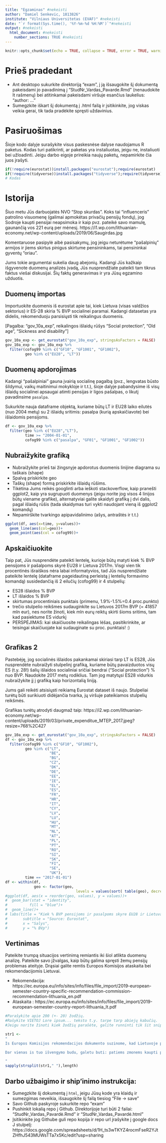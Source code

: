 ---
title: "Egzaminas" #nekeisti
author: "Damiel Senkevic, 1813826" 
institute: "Vilniaus Universitetas (EVAF)" #nekeisti 
date: "`r format(Sys.time(), '%Y-%m-%d %H:%M')`"#nekeisti
output: #nekeisti
  html_document: #nekeisti
    number_sections: TRUE #nekeisti
---

```{r setup, include=FALSE}
knitr::opts_chunk$set(echo = TRUE, collapse = TRUE, error = TRUE, warning = FALSE, message = FALSE)
```

# Prieš pradedant
* Ant desktopo sukurkite direktoriją "exam", į ją išsaugokite šį dokumentą pakeisdami jo pavadinimą į "StudNr_Vardas_Pavarde.Rmd" (nenaudokite lt rašmenų) bei atitinkamai pakeisdami viršuje esančius laukelius: "author: ..."
* Sumegzkite iškart šį dokumentą į .html failą ir įsitikinkite, jog viskas veikia gerai, tik tada pradėkite spręsti uždavinius.


# Pasiruošimas
Šioje kodo dalyje surašykite visus paskesnėse dalyse naudojamus R paketus. Kodas turi patikrinti, ar paketas yra instaliuotas, jeigu ne, instaliuoti bei užloadinti. Jeigu darbo eigoje prireikia naujų paketų, nepamirkite čia juos įrašyti.

```{r, echo=TRUE, message=FALSE}
if(!require(eurostat))install.packages("eurostat");require(eurostat)
if(!require(tidyverse))install.packages("tidyverse");require(tidyverse)
# Kodas
```


# Istorija
Šiuo metu Jūs darbuojatės NVO "Stop skurdas". Koks tai "influenceris" patrolino visuomenę (galimai apmokėtas privačių pensijų fondų), jog Sodroje kaupti pensijai neapsimoka ir kaip pvz. pateikė savo mamulę, gaunančią vos 221 eurą per mėnesį. 
https://i1.wp.com/lithuanian-economy.net/wp-content/uploads/2019/06/Saugirdas.jpg


Komentaruose pasipylė aibė pasisakymų, jog jeigu neturėtume "pašalpinių" armijos ir jiems skirtus pinigus skirtume pensininkams, tai pensininkai gyventų "oriau".  

Jums tokie argumentai sukelia daug abejonių. Kadangi Jūs kažkaip išgyvenote  duomenų analizės įvadą, Jūs nusprendžiate pateikti tam tikrus faktus viešai diskusijai. Šių faktų generavimas ir yra Jūsų egzamino užduotis.


## Duomenų importas
Importuokite duomenis iš eurostat apie tai, kiek Lietuva (visas valdžios sektorius) ir ES-28 skiria % BVP socialinei paramai. Kadangi datasetas yra didelis, rekomenduoju parsisiųsti tik reikalingus duomenis. 

[Pagalba: "gov_10a_exp", reikalingos išlaidų rūšys "Social protection", "Old age", "Sickness and disability"]

```{r}
gov_10a_exp <- get_eurostat("gov_10a_exp", stringsAsFactors = FALSE)
gov_10a_exp <- gov_10a_exp %>%
  filter(cofog99 %in% c("GF10", "GF1001", "GF1002"),
         geo %in% c("EU28", "LT"))
```

## Duomenų apdorojimas
Kadangi "pašalpiniai" gauna įvairią socialinę pagalbą (pvz., lengvatas būsto šildymui, vaikų maitinimui mokykloje ir t.t.), šioje dalyje pabandysime iš visų išlaidų socialinei apsaugai atimti pensijas ir ligos pašalpas, o likutį pavadinsime `pasalpa`. 

Sukurkite nauja dataframe objektą, kuriame būtų LT ir EU28 laiko eilutės (nuo 2004 metų) su 2 išlaidų sritimis: pasalpa (kurią apskaičiavote) bei išlaidomis pensijoms.

```{r}
df <- gov_10a_exp %>%
  filter(geo %in% c("EU28","LT"),
         time >= "2004-01-01",
         cofog99 %in% c("pasalpa", "GF01", "GF1001", "GF1002"))

```

## Nubraižykite grafiką

* Nubraižykite prieš tai žingsnyje apdorotus duomenis linijine diagrama su taškais (shape) 
* Spalvą priskirkite geo
* Taškų (shape) formą priskirkite išlaidų rūšims. 
* Tikėtina Jums reikės googlinti arba ieškoti stackoverflow, kaip pranešti ggplot2, kaip yra sugrupuoti duomenys (jeigu norite jog visos 4 linijos būtų viename grafike), alternatyviai galite skaidyti grafiką į dvi dalis, pagal išlaidų rūšis (tada skaidymas turi vykti naudojant vieną iš ggplot2 komandų)
* Nepamirškite tvarkingo apipavidalinimo (ašys, antraštės ir t.t.)

```{r}
ggplot(df, aes(x=time, y=values))+
  geom_line(aes(col=geo))+
  geom_point(aes(col = cofog99))+
```



## Apskaičiuokite

Taip pat, Jūs nusprendėte pateikti lentelę, kurioje būtų matyti kiek % BVP pensijoms ir pašalpoms skyrė EU28 ir Lietuva 2017m.
Visgi vien tik procentinės išraiškos nėra labai informatyvios, tad Jūs nusprendžiate pateikite lentelę (dataframe pageidautiną perleistą į lentelių formavimo komandą) susidedančią iš 2 eilučių (cofog99) ir 4 stulpelių:

* ES28 išlaidos % BVP
* LT išlaidos % BVP
* skirtumas procentiniais punktais (primenu, 1.9%-1.5%=0.4 proc.punkto)
* trečio stulpelio reikšmes sudauginkite su Lietuvos 2017m BVP (= 41857 mln eur), nes norite žinoti, kiek mln eurų reiktų skirti šioms sritims, tam kad pasiektume ES vidurkį
* PERSPĖJIMAS: kai skaičiuosite reikalingas lėšas, pasitikrinkite, ar teisingai skaičiuojate  kai sudauginate su proc. punktais! :)

```{r}

```


## Grafikas 2 

Pastebėję, jog socialinės išlaidos pakankamai skiriasi tarp LT is ES28, Jūs nusprendėte nubraižyti stulpelinį grafiką, kuriame būtų pavaizduotos visų ES (t.y. 28!) šalių išlaidos socialiniai sričiai bendrai ("Social protection") % nuo BVP. Naudokite 2017 metų rodiklius. Tam jog matytųsi ES28 vidurkis nubraižykite jį į grafiką kaip horizontalią liniją.

Jums gali reikėti atsisiųsti reikiamą Eurostat dataset iš naujo. 
Stulpeliai turėtų būti surikiuoti didėjančia tvarka, jų viršuje pateikiamos  stulpelių reikšmės.

Grafikas turėtų atrodyti daugmaž taip: https://i2.wp.com/lithuanian-economy.net/wp-content/uploads/2019/03/private_expenditue_MTEP_2017.jpeg?resize=768%2C427


```{r}
gov_10a_exp <- get_eurostat("gov_10a_exp", stringsAsFactors = FALSE)
df <- gov_10a_exp %>%
  filter(cofog99 %in% c("GF10", "GF1002"),
         geo %in% c("LT",
                    "BE",
                    "BG",
                    "CZ",
                    "DK",
                    "DE",
                    "EE",
                    "IE",
                    "EL",
                    "ES",
                    "FR",
                    "HR",
                    "IT",
                    "CY",
                    "LV",
                    "LU",
                    "HU",
                    "MT",
                    "NL",
                    "AT",
                    "PL",
                    "PT",
                    "RO",
                    "SI",
                    "SK",
                    "FI",
                    "SE",
                    "UK"),
         time == "2017-01-01")
df <- within(df,
             geo <- factor(geo,
                                levels = values(sort( table(geo), decreasing = FALSE))))
#ggplot(df, aes(x = reorder(geo, values), y = values))+
#  geom_bar(stat = "identity",
#          fill = "blue")+
#  geom_line()+
# labs(title = "Kiek % BVP pensijoms ir pasalpoms skyre EU28 ir Lietuva 2017m.",
#       subtitle = "Source: Eurostat",
#       x = "Salys",
#       y = "% BVp")
```


## Vertinimas
Pateikite trumpą situacijos vertinimą remiantis iki šiol atlikta duomenų analizę. Pateikite savo įžvalgas, kaip būtų galima spręsti žemų pensijų  problemas ateityje. Drąsiai galite remtis Europos Komisijos ataskaita bei rekomendacijomis Lietuvai. 

* Rekomendacija: https://ec.europa.eu/info/sites/info/files/file_import/2019-european-semester-country-specific-recommendation-commission-recommendation-lithuania_en.pdf
* Ataskaita : https://ec.europa.eu/info/sites/info/files/file_import/2019-european-semester-country-report-lithuania_lt.pdf

```{r, eval=TRUE}
#Parašykite apie 200 (+- 20) žodžių. 
#Rašykite VIETOJ Lore ipsum... teksto t.y. tarpe tarp abiejų kabučių.
#Jeigu norite žinoti kiek žodžių parašėte, galite runninti tik šit snippet' jo kampytyje nuspaudę ant žalio trikampio rodančio į dešinę

str1 <- 
"
Is Europos Komisijos rekomendacijos dokumento suzinome, kad Lietuvoje pensiju lygis yra vienas is maziausiu Europos Sajungoje ir sakoma, kad jos 'neabejotinai sumazes' jei situacija nesikeis, tam turi itakos mazas zmoniu darbingumo lygis ir pensiju augimo tempas negales paspeti uz darbo uzmokesciu augimu. Tam iveikti Europos Komisija siulo Lietuvai nestandartini siu problemu issprendimo buda, kuris del daug trukumu ir abejoniu nera aprasytas Senejimo Ataskaitos prognozeje, jie yra rezikingi viesuju finansu tvirtumui. Bet jei naudos santykis liks nepakeiciamas (ant tuo paties lygio), tai iki 2070 metu galima tiketis pensiju augimo iki 7% BVP, vietoj ju sumazejimo iki 5.2% 

Dar vienas is tuo išvengymo budu, galetu buti: patiems zmonems kaupti pensjoms senatvei ir ne taip stipriai pasityketi valstybes institucijomis. Cia yra ir savo pliusu kaip ir minusu. Is pliusu galima butu isskirti ta, kad neatsizvelgiant i politine situacija ir valstybes instituciju patvaruma senatveje tureti savo paciu surinkta 'pensija', is kuriuos galima butu pragyventi. Taip pat zmogus gali pats vertinti kokios pensijos jam pakaktu ir ka kis galetu su ja daryti. Is minusu, galima isskirti pinigu saugojimo problema, saugoti toki pinigu suma yra tiesiog pavojinga del daugelio skirtingu aplinkybiu. Taip pat is psihologinio poziurio zmogui gali buti sunku atidejineti dali savo pinigu senatvei jei jis nera tam priverciamas.

"
sapply(strsplit(str1," "),length)
```







## Darbo užbaigimo ir ship'inimo instrukcija:
* Sumegzkite šį dokumentą į `html`, jeigu Jūsų kode yra klaidų ir sumezgimas neveikia, išsaugokite šį failą tiesiog "File -> save"
* Savo Github paskyroje sukurkite repo "exam"
* Pushinkit lokalią repo į Github. Direktorijoje turi būti 2 failai: "StudNr_Vardas_Pavardė.Rmd" ir "StudNr_Vardas_Pavardė.html"
* Įsitikinkite jog Githube guli repo kopija ir repo url įrašykite į google docs J stulpelį: https://docs.google.com/spreadsheets/d/1H_ts3wTKYZ4rocmFseR2YJtZHfhJ543MUWsTTa7x5Kc/edit?usp=sharing
